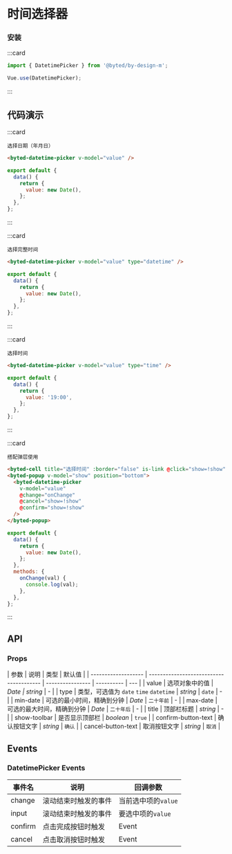 # 时间选择器

### 安装

:::card

```javascript
import { DatetimePicker } from '@byted/by-design-m';

Vue.use(DatetimePicker);
```

:::

## 代码演示

:::card

```topic
选择日期（年月日）
```

```html
<byted-datetime-picker v-model="value" />
```

```javascript
export default {
  data() {
    return {
      value: new Date(),
    };
  },
};
```

:::

:::card

```topic
选择完整时间
```

```html
<byted-datetime-picker v-model="value" type="datetime" />
```

```javascript
export default {
  data() {
    return {
      value: new Date(),
    };
  },
};
```

:::

:::card

```topic
选择时间
```

```html
<byted-datetime-picker v-model="value" type="time" />
```

```javascript
export default {
  data() {
    return {
      value: '19:00',
    };
  },
};
```

:::

:::card

```topic
搭配弹层使用
```

```html
<byted-cell title="选择时间" :border="false" is-link @click="show=!show" />
<byted-popup v-model="show" position="bottom">
  <byted-datetime-picker
    v-model="value"
    @change="onChange"
    @cancel="show=!show"
    @confirm="show=!show"
  />
</byted-popup>
```

```javascript
export default {
  data() {
    return {
      value: new Date(),
    };
  },
  methods: {
    onChange(val) {
      console.log(val);
    },
  },
};
```

:::

## API

### Props

| 参数                | 说明                                    | 类型             | 默认值     |
| ------------------- | --------------------------------------- | ---------------- | ---------- | --- |
| value               | 选项对象中的值                          | _Date \| string_ | -          |
| type                | 类型，可选值为 `date` `time` `datetime` | _string_         | `date`     | -   |
| min-date            | 可选的最小时间，精确到分钟              | _Date_           | `二十年前` | -   |
| max-date            | 可选的最大时间，精确到分钟              | _Date_           | `二十年后` | -   |
| title               | 顶部栏标题                              | _string_         | -          |
| show-toolbar        | 是否显示顶部栏                          | _boolean_        | `true`     |
| confirm-button-text | 确认按钮文字                            | _string_         | `确认`     |
| cancel-button-text  | 取消按钮文字                            | _string_         | `取消`     |

## Events

### DatetimePicker Events

| 事件名  | 说明                 | 回调参数            |
| ------- | -------------------- | ------------------- |
| change  | 滚动结束时触发的事件 | 当前选中项的`value` |
| input   | 滚动结束时触发的事件 | 要选中项的`value`   |
| confirm | 点击完成按钮时触发   | Event               |
| cancel  | 点击取消按钮时触发   | Event               |
